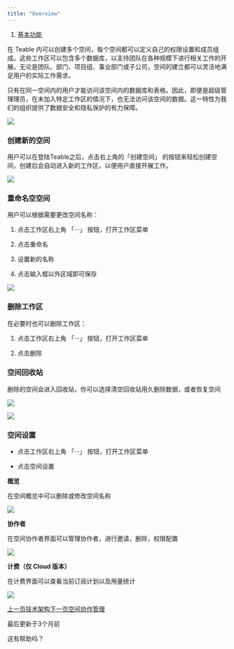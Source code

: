 ```yaml
---
title: "Overview"
---
```


1. [基本功能](/ji-ben-gong-neng)

在 Teable 内可以创建多个空间，每个空间都可以定义自己的权限设置和成员组成。这些工作区可以包含多个数据库，以支持团队在各种规模下进行相关工作的开展。无论是团队、部门、项目组、事业部门或子公司，空间的建立都可以灵活地满足用户的实际工作需求。

只有在同一空间内的用户才能访问该空间内的数据库和表格。因此，即便是超级管理理员，在未加入特定工作区的情况下，也无法访问该空间的数据。这一特性为我们的组织提供了数据安全和隐私保护的有力保障。

<Frame caption="Teable 功能图">
  <img src="/images/ji-ben-gong-neng/30558ca439f98335.png" />
</Frame>

### 创建新的空间

用户可以在登陆Teable之后，点击右上角的「创建空间」 的按钮来轻松创建空间，创建后会自动进入新的工作区，以便用户直接开展工作。

![](/images/ji-ben-gong-neng/fe89775652df41b6.png)

### 重命名空空间

用户可以根据需要更改空间名称：

1. 点击工作区右上角 「···」 按钮，打开工作区菜单

2. 点击重命名

3. 设置新的名称

4. 点击输入框以外区域即可保存

![](/images/ji-ben-gong-neng/cbdaf3771db020a9.png)

### 删除工作区

在必要时也可以删除工作区：

1. 点击工作区右上角 「···」 按钮，打开工作区菜单

2. 点击删除

### 空间回收站

删除的空间会进入回收站，你可以选择清空回收站用久删除数据，或者恢复空间

![](/images/ji-ben-gong-neng/153d7315e2dd2110.png)

![](/images/ji-ben-gong-neng/800e5de85dc0652b.png)

### 空间设置

* 点击工作区右上角 「···」 按钮，打开工作区菜单

* 点击空间设置

**概览**

在空间概览中可以删除或修改空间名称

![](/images/ji-ben-gong-neng/734748fc4f0382cb.png)

**协作者**

在空间协作者界面可以管理协作者，进行邀请，删除，权限配置

![](/images/ji-ben-gong-neng/4627a433dbd07d3f.png)

**计费（仅 Cloud 版本）**

在计费界面可以查看当前订阅计划以及用量统计

![](/images/ji-ben-gong-neng/ed3930c38e51679e.png)

[上一页技术架构](/si-you-hua-bu-shu/ji-shu-jia-gou)[下一页空间协作管理](/ji-ben-gong-neng/xie-zuo)

最后更新于3个月前

这有帮助吗？
